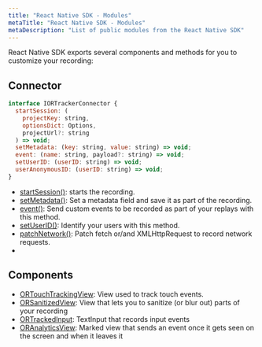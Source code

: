 ```yaml
---
title: "React Native SDK - Modules"
metaTitle: "React Native SDK - Modules"
metaDescription: "List of public modules from the React Native SDK"
---
```


React Native SDK exports several components and methods for you to customize your recording:

## Connector

```js
interface IORTrackerConnector {
  startSession: (
    projectKey: string,
    optionsDict: Options,
    projectUrl?: string
  ) => void;
  setMetadata: (key: string, value: string) => void;
  event: (name: string, payload?: string) => void;
  setUserID: (userID: string) => void;
  userAnonymousID: (userID: string) => void;
}
```

- [startSession()](/rn-sdk/start): starts the recording.
- [setMetadata()](/rn-sdk/set-metadata): Set a metadata field and save it as part of the recording.
- [event()](/rn-sdk/event): Send custom events to be recorded as part of your replays with this method.
- [setUserID()](/rn-sdk/set-user-id): Identify your users with this method.
- [patchNetwork()](/rn-sdk/patch-network): Patch fetch or/and XMLHttpRequest to record network requests.
- 
## Components

- [ORTouchTrackingView](/rn-sdk/touch): View used to track touch events.
- [ORSanitizedView](/rn-sdk/sanitization): View that lets you to sanitize (or blur out) parts of your recording
- [ORTrackedInput](/rn-sdk/inputs): TextInput that records input events
- [ORAnalyticsView](/rn-sdk/analytics): Marked view that sends an event once it gets seen on the screen and when it leaves it
